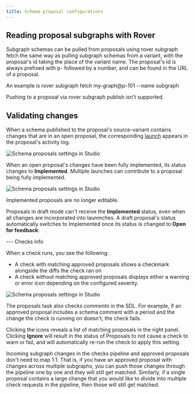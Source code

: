 ```yaml
---
title: Schema proposal configurations
---
```


<GraphOSEnterpriseRequired />

## Reading proposal subgraphs with Rover

Subgraph schemas can be pulled from proposals using rover subgraph fetch the same way as pulling subgraph schemas from a variant, with the proposal's id taking the place of the variant name. The proposal's id is always prefixed with p- followed by a number, and can be found in the URL of a proposal.

An example is rover subgraph fetch my-graph@p-101 --name subgraph

Pushing to a proposal via rover subgraph publish isn't supported.

## Validating changes

When a schema published to the proposal's source-variant contains changes that are in an open proposal, the corresponding [launch](./launches) appears in the proposal's activity log.

<img
  src="../img/schema-proposals/proposal-implementation-status.jpg"
  className="screenshot"
  alt="Schema proposals settings in Studio"
/>

When an open proposal's changes have been fully implemented, its status changes to **Implemented**. Multiple launches can contribute to a proposal being fully implemented.

<img
  src="../img/schema-proposals/fully-implemented-proposal.jpg"
  className="screenshot"
  alt="Schema proposals settings in Studio"
/>

Implemented proposals are no longer editable.

<Note>

Proposals in draft mode can't receive the **Implemented** status, even when all changes are incorporated into launmches. A draft proposal's status automatically switches to Implemented once its status is changed to **Open for feedback**.

</Note>

--- Checks info

When a check runs, you see the following:

- A check with matching approved proposals shows a checkmark alongside the diffs the check ran on
- A check without matching approved proposals displays either a warning or error icon depending on the configured severity.

<img
  src="../img/schema-proposals/proposal-check-diff.jpg"
  className="screenshot"
  alt="Schema proposals settings in Studio"
/>

<Note>

The proposals task also checks _comments_ in the SDL. For example, if an approved proposal includes a schema comment with a period and the change the check is running on doesn't, the check fails.

</Note>

Clicking the icons reveals a list of matching proposals in the right panel.
Clicking **Ignore** will result in the status of Proposals to not cause a check to warn or fail, and will automatically re-run the check to apply this setting.

Incoming subgraph changes in the checks pipeline and approved proposals don't need to map 1:1. That is, if you have an approved proposal with changes across multiple subgraphs, you can push those changes through the pipeline one by one and they will still get matched. Similarly, if a single proposal contains a large change that you would like to divide into multiple check requests in the pipeline, then those will still get matched.
